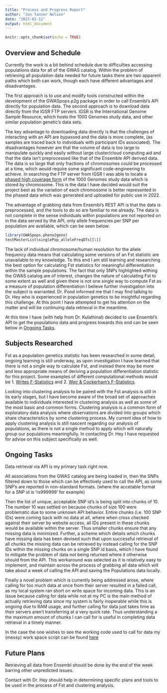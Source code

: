 ```yaml
---
title: "Process and Progress Report"
author: "Jon Tanner Nelson"
date: "2023-02-11"
output: html_document
---
```


```r
knitr::opts_chunk$set(echo = TRUE)
```


## Overview and Schedule

Currently the work is a bit behind schedule due to difficulties accessing populations data for all of the GWAS catalog. Within the problem of retrieving all population data needed for future tasks there are two apparent paths which both can work, though each have different advantages and disadvantages. 

The first approach is to use and modify tools constructed within the development of the GWASpops.p2g package in order to call Ensembl's API directly for population data. The second approach is to download data directly from the IGSR FTP servers. IGSR is the International Genome Sample Resource, which hosts the 1000 Genomes study data, and other similar population genetic's data sets. 

The key advantage to downloading data directly is that the challenges of interacting with an API are bypassed and the data is more complete, (as samples are traced back to individuals with participant IDs associated). The disadvantages however are that the volume of data is too large to manipulate quickly and easily without large cluster/cloud computing aid and that the data isn't preprocessed like that of the Ensemble API derived data. The data is so large that only fractions of chromosomes could be processed at a time, which would require some significant code-engineering to achieve. In searching the FTP server from IGSR I was able to locate a [phased high coverage form](http://ftp.1000genomes.ebi.ac.uk/vol1/ftp/data_collections/1000G_2504_high_coverage/working/20220422_3202_phased_SNV_INDEL_SV/) of the 1000 Genomes study data which is stored by chromosome. This is the data I have decided would suit the project best as the variation of each chromosome is better represented in the phased data which was generated and uploaded for public use in 2022. 

The advantage of grabbing data from Ensembl's REST API is that the data is preprocessed, and the tools to do so are familiar to me already. The data is not complete in the sense individuals within populations are not reported on in the data served by the API, only allele frequencies per SNP per population are available, which can be seen below: 

```r
library(GWASpops.pheno2geno)
testMasterList$singlePop_alleleFreqDTs[[1]]
```

The lack of individual chromosome/human resolution for the allele frequency data means that calculating some versions of an Fst statistic are unavailable to my knowledge. To this end I am still learning and researching the best option for calculating Fst statistics for meaningful differentiation within the sample populations. The fact that only SNPs highlighted withing the GWAS catalog are of interest, changes the nature of calculating Fst to some extent as well and given there is not one single way to compute Fst as a measure of population differentiation I believe further investigation into the subject is warranted. Dr. Pond informed me that I may find talking to Dr. Hey who is experienced in population genetics to be insightful regarding this challenge. At this point I have attempted to get his attention on the matter and will be continuing data retrieval in the meantime. 

At this time I have (with help from Dr. Kulathinal) decided to use Ensembl's API to get the populations data and progress towards this end can be seen below in [Ongoing Tasks].


## Subjects Researched

Fst as a population genetics statistic has been researched in some detail, ongoing learning is still underway, as upon investigation I have learned that there is not a single way to calculate Fst, and instead there may be more and less appropriate means of deriving a population differentiation statistic for this project. Some examples of different computational methods would be 1. [Writes F-Statistics](https://en.wikipedia.org/wiki/Fixation_index) and 2.  [Weir & Cockerham's F-Statistics](https://www.jstor.org/stable/2408641). 

Looking into clustering analysis to be paired with the Fst analysis is still in its early stages, but I have become aware of the broad set of approaches available to individuals interested in clustering analysis as well as some of the most basic and common forms. Clustering analysis is a common form of exploratory data analysis where observations are divided into groups which share characteristics by some clustering process. My current idea of how to apply clustering analysis is still nascent regarding our analysis of populations, as there is not a single method to apply which will naturally group our populations meaningfully. In contacting Dr. Hey I have requested for advise on this subject specifically as well. 

## Ongoing Tasks

Data retrieval via API is my primary task right now. 

All associations from the GWAS catalog are being loaded in, then the SNPs filtered down to those which can be effectively used to call the API, as some SNP's are reported in non-standard formats. (where the accetable format for a SNP id is 'rs999999' for example)

Then the list of unique, acceptable SNP id's is being split into chunks of 10. The number 10 was settled on because chunks of size 100 were problematic due to some unknown API behavior. Entire chunks (i.e. 100 SNP IDs) were coming back with no data at all, where when cross checked against their server by website access, all IDs present in these chunks would be available within the server. Thus smaller chunks ensure that any missing data is minimized. Further, a scheme which details which chunks have missing data has been devised such that upon successful retrieval of all chunks the missing data can be retrieved by instead calling for the SNP IDs within the missing chunks on a single SNP id basis, which I have found to mitigate the problem of data not being returned where it otherwise should from the API. This workaround was selected as it is relatively easy to implement, and maintain across the process of grabbing all data which will take about a week of calling the API and saving the Populations data locally. 

Finally a novel problem which is currently being addressed arose, where calling for too much data at once from their server resulted in a failed call, as my local system ran short on write space for incoming data. This is an issue because calling for data while not at my PC is the main method of actually retrieving data since my system is fairly inoperable while this is ongoing due to RAM usage, and further calling for data just takes time as their servers aren't transferring at a very quick rate. Thus understanding a the maximum amount of chunks I can call for is useful in completing data retrieval in a timely manner. 

In the case the one wishes to see the working code used to call for data my (messy) work space script can be found [here](https://github.com/J-T-Nelson/GWASpops.pheno2geno/blob/Dev/workingScripts/PopulationsDataCollection.R)

## Future Plans

Retrieving all data from Ensembl should be done by the end of the week barring other unpredicted issues. 

Contact with Dr. Hey should help in determining specific plans and tools to be used in the process of Fst and clustering analysis. 


